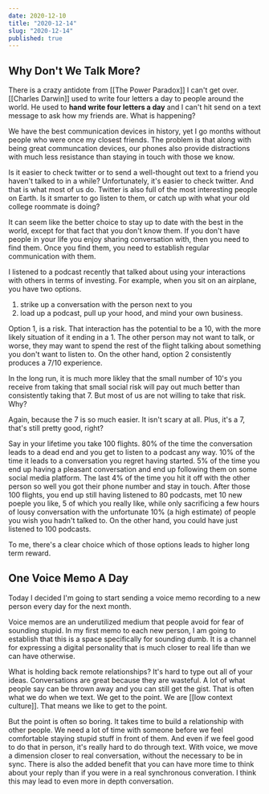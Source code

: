 ```yaml
---
date: 2020-12-10
title: "2020-12-14"
slug: "2020-12-14"
published: true
---
```


## Why Don't We Talk More? 
There is a crazy antidote from [[The Power Paradox]] I can't get over. [[Charles Darwin]] used to write four letters a day to people around the world. He used to **hand write four letters a day** and I can't hit send on a text message to ask how my friends are. What is happening? 

We have the best communication devices in history, yet I go months without people who were once my closest friends. The problem is that along with being great communcation devices, our phones also provide distractions with much less resistance than staying in touch with those we know. 

Is it easier to check twitter or to send a well-thought out text to a friend you haven't talked to in a while? Unfortunately, it's easier to check twitter. And that is what most of us do. Twitter is also full of the most interesting people on Earth. Is it smarter to go listen to them, or catch up with what your old college roommate is doing? 

It can seem like the better choice to stay up to date with the best in the world, except for that fact that you don't know them. If you don't have people in your life you enjoy sharing conversation with, then you need to find them. Once you find them, you need to establish regular communication with them. 

I listened to a podcast recently that talked about using your interactions with others in terms of investing. For example, when you sit on an airplane, you have two options. 
1. strike up a conversation with the person next to you 
2. load up a podcast, pull up your hood, and mind your own business. 

Option 1, is a risk. That interaction has the potential to be a 10, with the more likely situation of it ending in a 1. The other person may not want to talk, or worse, they may want to spend the rest of the flight talking about something you don't want to listen to. On the other hand, option 2 consistently produces a 7/10 experience. 

In the long run, it is much more likley that the small number of 10's you receive from taking that small social risk will pay out much better than consistently taking that 7. But most of us are not willing to take that risk. Why? 

Again, because the 7 is so much easier. It isn't scary at all. Plus, it's a 7, that's still pretty good, right? 

Say in your lifetime you take 100 flights. 80% of the time the conversation leads to a dead end and you get to listen to a podcast any way. 10% of the time it leads to a conversation you regret having started. 5% of the time you end up having a pleasant conversation and end up following them on some social media platform. The last 4% of the time you hit it off with the other person so well you got their phone number and stay in touch.
After those 100 flights, you end up still having listened to 80 podcasts, met 10 new poeple you like, 5 of which you really like, while only sacrificing a few hours of lousy conversation with the unfortunate 10% (a high estimate) of people you wish you hadn't talked to. 
On the other hand, you could have just listened to 100 podcasts. 

To me, there's a clear choice which of those options leads to higher long term reward. 

## One Voice Memo A Day 
Today I decided I'm going to start sending a voice memo recording to a new person every day for the next month. 

Voice memos are an underutilized medium that people avoid for fear of sounding stupid. In my first memo to each new person, I am going to establish that this is a space specifically for sounding dumb. It is a channel for expressing a digital personality that is much closer to real life than we can have otherwise. 

What is holding back remote relationships? It's hard to type out all of your ideas. Conversations are great because they are wasteful. A lot of what people say can be thrown away and you can still get the gist. That is often what we do when we text. We get to the point. We are [[low context culture]]. That means we like to get to the point. 

But the point is often so boring. It takes time to build a relationship with other people. We need a lot of time with someone before we feel comfortable staying stupid stuff in front of them. And even if we feel good to do that in person, it's really hard to do through text. With voice, we move a dimension closer to real conversation, without the necessary to be in sync. There is also the added benefit that you can have more time to think about your reply than if you were in a real synchronous converation. I think this may lead to even more in depth conversation. 
